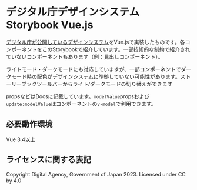 

<Meta title="Read Me" />

# デジタル庁デザインシステム Storybook Vue.js
[デジタル庁が公開しているデザインシステム](https://www.digital.go.jp/policies/servicedesign/designsystem)をVue.jsで実装したものです。各コンポーネントをこのStorybookで紹介しています。一部技術的な制約で紹介されていないコンポーネントもあります（例：見出しコンポーネント）。

ライトモード・ダークモードにも対応していますが、一部コンポーネントでダークモード時の配色がデザインシステムに準拠していない可能性があります。ストーリーブックツールバーからライト/ダークモードの切り替えができます

propsなどはDocsに記載しています。`modelValue`propsおよび`update:modelValue`はコンポーネントの`v-model`で利用できます。

## 必要動作環境
Vue 3.4以上

## ライセンスに関する表記
Copyright Digital Agency, Government of Japan 2023. Licensed under CC by 4.0
